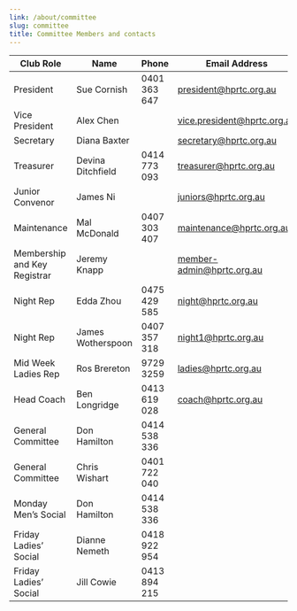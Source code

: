 ```yaml
---
link: /about/committee
slug: committee
title: Committee Members and contacts
---
```


| Club Role                     | Name               | Phone         | Email Address                                                      |
| ----------------------------  | -----------------  | ------------  | -----------------------------------------------------------------  |
| President                     | Sue Cornish        | 0401 363 647  | [president@hprtc.org.au](mailto:president@hprtc.org.au)            |
| Vice President                | Alex Chen          |               | [vice.president@hprtc.org.au](mailto:vice.president@hprtc.org.au)  |
| Secretary                     | Diana Baxter       |               | [secretary@hprtc.org.au](mailto:secretary@hprtc.org.au)            |
| Treasurer                     | Devina Ditchfield  | 0414 773 093  | [treasurer@hprtc.org.au](mailto:treasurer@hprtc.org.au)            |
| Junior Convenor               | James Ni           |               | [juniors@hprtc.org.au](mailto:juniors@hprtc.org.au)                |
| Maintenance                   | Mal McDonald       | 0407 303 407  | [maintenance@hprtc.org.au](mailto:maintenance@hprtc.org.au)        |
| Membership and Key Registrar  | Jeremy Knapp       |               | [member-admin@hprtc.org.au](mailto:member-admin@hprtc.org.au)      |
| Night Rep                     | Edda Zhou          | 0475 429 585  | [night@hprtc.org.au](mailto:night@hprtc.org.au)                    |
| Night Rep                     | James Wotherspoon  | 0407 357 318  | [night1@hprtc.org.au](mailto:night1@hprtc.org.au)                  |
| Mid Week Ladies Rep           | Ros Brereton       | 9729 3259     | [ladies@hprtc.org.au](mailto:ladies@hprtc.org.au)                  |
| Head Coach                    | Ben Longridge      | 0413 619 028  | [coach@hprtc.org.au](mailto:coach@hprtc.org.au)                    |
| General Committee             | Don Hamilton       | 0414 538 336  |                                                                    |
| General Committee             | Chris Wishart      | 0401 722 040  |                                                                    |
| Monday Men's Social           | Don Hamilton       | 0414 538 336  |                                                                    |
| Friday Ladies' Social         | Dianne Nemeth      | 0418 922 954  |                                                                    |
| Friday Ladies' Social         | Jill Cowie         | 0413 894 215  |                                                                    |
